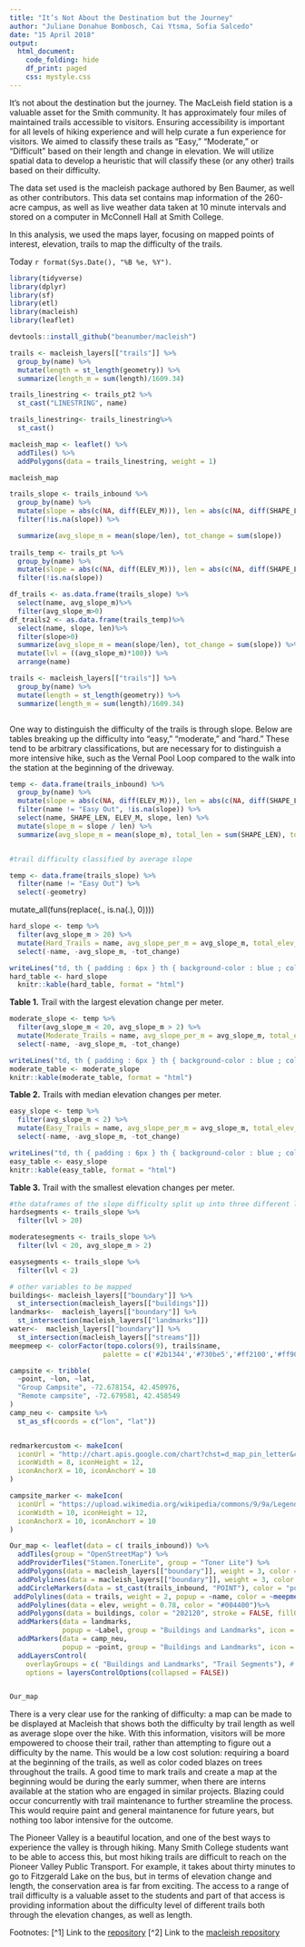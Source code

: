 ```yaml
---
title: "It’s Not About the Destination but the Journey"
author: "Juliane Donahue Bombosch, Cai Ytsma, Sofia Salcedo"
date: "15 April 2018"
output: 
  html_document:
    code_folding: hide
    df_print: paged
    css: mystyle.css
---
```


It's not about the destination but the journey. The MacLeish field station is a valuable asset for the Smith community. It has approximately four miles of maintained trails accessible to visitors. Ensuring accessibility is important for all levels of hiking experience and will help curate a fun experience for visitors. We aimed to classify these trails as “Easy,” “Moderate,” or “Difficult” based on their length and change in elevation. We will utilize spatial data to develop a heuristic that will classify these (or any other) trails based on their difficulty.

The data set used is the macleish package authored by Ben Baumer, as well as other contributors. This data set contains map information of the 260-acre campus, as well as live weather data taken at 10 minute intervals and stored on a computer in McConnell Hall at Smith College. 

In this analysis, we used the maps layer, focusing on mapped points of interest, elevation, trails to map the difficulty of the trails.

Today `r format(Sys.Date(), "%B %e, %Y")`.

```r
library(tidyverse)
library(dplyr)
library(sf)
library(etl)
library(macleish)
library(leaflet)

devtools::install_github("beanumber/macleish")
```


```r
trails <- macleish_layers[["trails"]] %>%
  group_by(name) %>%
  mutate(length = st_length(geometry)) %>%
  summarize(length_m = sum(length)/1609.34)

trails_linestring <- trails_pt2 %>%
  st_cast("LINESTRING", name)

trails_linestring<- trails_linestring%>%
  st_cast()

macleish_map <- leaflet() %>%
  addTiles() %>%
  addPolygons(data = trails_linestring, weight = 1)

macleish_map

```

```r


trails_slope <- trails_inbound %>%
  group_by(name) %>%
  mutate(slope = abs(c(NA, diff(ELEV_M))), len = abs(c(NA, diff(SHAPE_LEN)))) %>%
  filter(!is.na(slope)) %>%

  summarize(avg_slope_m = mean(slope/len), tot_change = sum(slope))
            
trails_temp <- trails_pt %>%
  group_by(name) %>%
  mutate(slope = abs(c(NA, diff(ELEV_M))), len = abs(c(NA, diff(SHAPE_LEN)))) %>%
  filter(!is.na(slope))

df_trails <- as.data.frame(trails_slope) %>%
  select(name, avg_slope_m)%>%
  filter(avg_slope_m>0)
df_trails2 <- as.data.frame(trails_temp)%>%
  select(name, slope, len)%>%
  filter(slope>0)
  summarize(avg_slope_m = mean(slope/len), tot_change = sum(slope)) %>%
  mutate(lvl = ((avg_slope_m)*100)) %>%
  arrange(name)

trails <- macleish_layers[["trails"]] %>%
  group_by(name) %>%
  mutate(length = st_length(geometry)) %>%
  summarize(length_m = sum(length)/1609.34)

```

```r


```
One way to distinguish the difficulty of the trails is through slope. Below are tables breaking up the difficulty into "easy," "moderate," and "hard." These tend to be arbitrary classifications, but are necessary for to distinguish a more intensive hike, such as the Vernal Pool Loop compared to the walk into the station at the beginning of the driveway.
```r
temp <- data.frame(trails_inbound) %>%
  group_by(name) %>%
  mutate(slope = abs(c(NA, diff(ELEV_M))), len = abs(c(NA, diff(SHAPE_LEN)))) %>%
  filter(name != "Easy Out", !is.na(slope)) %>%
  select(name, SHAPE_LEN, ELEV_M, slope, len) %>%
  mutate(slope_m = slope / len) %>%
  summarize(avg_slope_m = mean(slope_m), total_len = sum(SHAPE_LEN), tot_change = sum(slope), lvl = avg_slope_m * 20)


#trail difficulty classified by average slope

temp <- data.frame(trails_slope) %>%
  filter(name != "Easy Out") %>%
  select(-geometry)

```
mutate_all(funs(replace(., is.na(.), 0))))
```r
hard_slope <- temp %>%
  filter(avg_slope_m > 20) %>%
  mutate(Hard_Trails = name, avg_slope_per_m = avg_slope_m, total_elev_change = tot_change) %>%
  select(-name, -avg_slope_m, -tot_change)

writeLines("td, th { padding : 6px } th { background-color : blue ; color : white; border : 1px solid white; } td { color : black ; border : 1px solid blue }", con = "mystyle.css")
hard_table <- hard_slope 
  knitr::kable(hard_table, format = "html") 
```
**Table 1.** Trail with the largest elevation change per meter.

```r
moderate_slope <- temp %>%
  filter(avg_slope_m < 20, avg_slope_m > 2) %>%
  mutate(Moderate_Trails = name, avg_slope_per_m = avg_slope_m, total_elev_change = tot_change) %>%
  select(-name, -avg_slope_m, -tot_change)

writeLines("td, th { padding : 6px } th { background-color : blue ; color : white; border : 1px solid white; } td { color : black ; border : 1px solid blue }", con = "mystyle.css")
moderate_table <- moderate_slope
knitr::kable(moderate_table, format = "html")
```
**Table 2.** Trails with median elevation changes per meter.

```r
easy_slope <- temp %>%
  filter(avg_slope_m < 2) %>%
  mutate(Easy_Trails = name, avg_slope_per_m = avg_slope_m, total_elev_change = tot_change) %>%
  select(-name, -avg_slope_m, -tot_change)

writeLines("td, th { padding : 6px } th { background-color : blue ; color : white; border : 1px solid white; } td { color : black ; border : 1px solid blue }", con = "mystyle.css")
easy_table <- easy_slope 
knitr::kable(easy_table, format = "html")
```
**Table 3.** Trail with the smallest elevation changes per meter.

```r
#the dataframes of the slope difficulty split up into three different lists
hardsegments <- trails_slope %>%
  filter(lvl > 20)

moderatesegments <- trails_slope %>%
  filter(lvl < 20, avg_slope_m > 2)

easysegments <- trails_slope %>%
  filter(lvl < 2)

```


```r
# other variables to be mapped
buildings<- macleish_layers[["boundary"]] %>%
  st_intersection(macleish_layers[["buildings"]])
landmarks<-  macleish_layers[["boundary"]] %>%
  st_intersection(macleish_layers[["landmarks"]])
water<-  macleish_layers[["boundary"]] %>%
  st_intersection(macleish_layers[["streams"]])
meepmeep <- colorFactor(topo.colors(9), trails$name, 
                       palette = c('#2b1344','#730be5','#ff2100','#ff907f','#7ffff4', '#f7e165','#777568','#ff0083','#FFBBFF'))

campsite <- tribble(
  ~point, ~lon, ~lat,
  "Group Campsite", -72.678154, 42.450976, 
  "Remote campsite", -72.679581, 42.458549
)
camp_neu <- campsite %>%
  st_as_sf(coords = c("lon", "lat"))


redmarkercustom <- makeIcon(
  iconUrl = "http://chart.apis.google.com/chart?chst=d_map_pin_letter&chld=%E2%80%A2|e85141&chf=a,s,ee00FFFF",
  iconWidth = 8, iconHeight = 12,
  iconAnchorX = 10, iconAnchorY = 10
)

campsite_marker <- makeIcon(
  iconUrl = "https://upload.wikimedia.org/wikipedia/commons/9/9a/Legenda_pole_namiotowe.svg",
  iconWidth = 10, iconHeight = 12,
  iconAnchorX = 10, iconAnchorY = 10
)

Our_map <- leaflet(data = c( trails_inbound)) %>%
  addTiles(group = "OpenStreetMap") %>%
  addProviderTiles("Stamen.TonerLite", group = "Toner Lite") %>% 
  addPolygons(data = macleish_layers[["boundary"]], weight = 3, color = "#01561d", fillOpacity = 0.5)%>%
  addPolylines(data = macleish_layers[["boundary"]], weight = 3, color = "#185b2e", opacity = 0.65) %>%
  addCircleMarkers(data = st_cast(trails_inbound, "POINT"), color = "purple",radius = 2, popup = ~paste("Trail:",name), group = "Trail Segments") %>%
 addPolylines(data = trails, weight = 2, popup = ~name, color = ~meepmeep(trails$name)) %>%# here is where we would start adding our trails by difficulty average. :)
  addPolylines(data = elev, weight = 0.78, color = "#004400")%>%
  addPolygons(data = buildings, color = "202120", stroke = FALSE, fillOpacity = 1, weight = 1, group = "Buildings and Landmarks")%>%
  addMarkers(data = landmarks, 
             popup = ~Label, group = "Buildings and Landmarks", icon = redmarkercustom )%>%
  addMarkers(data = camp_neu, 
             popup = ~point, group = "Buildings and Landmarks", icon = campsite_marker )%>%
  addLayersControl(
    overlayGroups = c( "Buildings and Landmarks", "Trail Segments"), # we will add polylines for the level of difficulty then we can group by category.
    options = layersControlOptions(collapsed = FALSE))


Our_map


```
There is a very clear use for the ranking of difficulty: a map can be made to be displayed at Macleish that shows both the difficulty by trail length as well as average slope over the hike. With this information, visitors will be more empowered to choose their trail, rather than attempting to figure out a difficulty by the name. This would be a low cost solution: requiring a board at the beginning of the trails, as well as color coded blazes on trees throughout the trails. A good time to mark trails and create a map at the beginning would be during the early summer, when there are interns available at the station who are engaged in similar projects. Blazing could occur concurrently with trail maintenance to further streamline the process. This would require paint and general maintanence for future years, but nothing too labor intensive for the outcome. 

The Pioneer Valley is a beautiful location, and one of the best ways to experience the valley is through hiking. Many Smith College students want to be able to access this, but most hiking trails are difficult to reach on the Pioneer Valley Public Transport. For example, it takes about thirty minutes to go to Fitzgerald Lake on the bus, but in terms of elevation change and length, the conservation area is far from exciting. The access to a range of trail difficulty is a valuable asset to the students and part of that access is providing information about the difficulty level of different trails both through the elevation changes, as well as length.

Footnotes: 
[^1] Link to the [repository](https://github.com/jbombosch/traildifficult)
[^2] Link to the [macleish repository](https://github.com/beanumber/macleish)